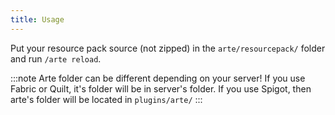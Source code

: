 ```yaml
---
title: Usage
---
```


Put your resource pack source (not zipped) in the `arte/resourcepack/` folder and run `/arte reload`.

:::note
Arte folder can be different depending on your server! If you use Fabric or Quilt, it's folder will be in server's folder.
If you use Spigot, then arte's folder will be located in `plugins/arte/`
:::

[//]: # ( USAGE EXAMPLES )
[//]: # (### Examples)